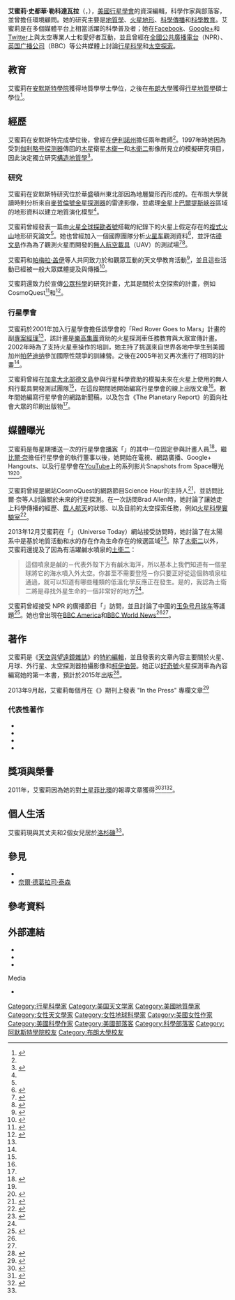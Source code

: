 {{noteTA
|1=zh-cn:艾米莉; zh-tw:艾蜜莉; zh-hk:愛梅麗;
}}
{{Infobox scientist
| name              = Emily Lakdawalla
| native_name       = 
| native_name_lang  = 
| image             = Emily_Lakdawalla_at_FameLab_at_LPSC_2013_cropped_adjusted.jpg
| image_size        = 200px
| alt               = 
| caption           = 攝於2013年{{link-en|月球與行星科學研討會|Lunar and Planetary Science Conference}}
| birth_date        = {{birth date and age|mf=yes|1975|2|8}}
| birth_place       = 
| death_date        = <!-- {{Death date and age|YYYY|MM|DD|YYYY|MM|DD}} 
                           (death date then birth date) -->
| death_place       = 
| resting_place     = 
| resting_place_coordinates = <!-- 
                      {{Coord|LAT|LONG|type:landmark|display=inline,title}} -->
| other_names       = 
| residence         = 
| citizenship       = 
| nationality       = 
| fields            = 
| workplaces        = [[行星學會|行星學會]]
| alma_mater        = [[安默斯特學院|安默斯特學院]]<br>[[布朗大學|布朗大學]]
| thesis_title      = 
| thesis_url        = 
| thesis_year       = 
| doctoral_advisor  = 
| academic_advisors = 
| doctoral_students = 
| notable_students  = 
| known_for         = 
| author_abbrev_bot = 
| author_abbrev_zoo = 
| influences        = 
| influenced        = 
| awards            = [[美國天文學會|美國天文學會]]行星科學部2011年強納森·埃伯哈特行星科學新聞獎（Jonathan Eberhart Planetary Sciences Journalism Award）
| signature         = <!--(filename only)-->
| signature_alt     = 
| website           = {{URL|http://www.planetary.org/blogs/}}
| footnotes         = {{Listen
| filename =
| title = Emily Lakdawalla Voice
| type = speech
| description = 2014年1月錄音 
}}
| spouse            = {{link-en|大流士·勒科达瓦拉|Darius Lakdawalla}}
| children          = 2個女兒
}}

'''艾蜜莉·史都華·勒科達瓦拉'''（{{lang|en|'''Emily Stewart Lakdawalla'''}}，{{bd|1975年|2月8日|||}}），[[美國|美國]][[行星學會|行星學會]]的資深編輯，科學作家與部落客，並曾擔任環境顧問。她的研究主要是[[地質學|地質學]]、[[火星地理#地形|火星地形]]、[[科技传播学|科學傳播]]和[[科學教育|科學教育]]。艾蜜莉是在多個媒體平台上相當活躍的科學普及者；她在[[Facebook|Facebook]]、[[Google+|Google+]]和[[Twitter|Twitter]]上與太空專業人士和愛好者互動，並且曾經在[[全國公共廣播電台|全國公共廣播電台]]（NPR）、[[英国广播公司|英国广播公司]]（BBC）等公共媒體上討論[[行星科學|行星科學]]和[[太空探索|太空探索]]。

==教育==
艾蜜莉在[[安默斯特學院|安默斯特學院]]獲得地質學學士學位，之後在[[布朗大學|布朗大學]]獲得[[行星地質學|行星地質學]]碩士學位<ref name="PSbio">{{cite web |title=Emily Lakdawalla extended bio |url=http://www.planetary.org/about/staff/emily-lakdawalla-extended-bio.html |work=The Planetary Society |accessdate=2014-01-14 |archive-date=2019-02-27 |archive-url=https://web.archive.org/web/20190227193827/http://www.planetary.org/about/staff/emily-lakdawalla-extended-bio.html |dead-url=no }}</ref>。

==經歷==
艾蜜莉在安默斯特完成學位後，曾經在[[伊利諾州|伊利諾州]]擔任兩年教師<ref name="PSbio" />。1997年時她因為受到[[伽利略号探测器|伽利略号探测器]]傳回的[[木星|木星]]衛星[[木衛一|木衛一]]和[[木衛二|木衛二]]影像所見立的模擬研究項目，因此決定獨立研究[[構造地質學|構造地質學]]<ref name="WiPS">{{cite web |last=Lakdawalla |first=Emily |title=It is NOT failure to leave academia |url=http://womeninplanetaryscience.wordpress.com/2010/08/26/emily-lakdawalla-it-is-not-failure-to-leave-academia/ |work=Women in Planetary Science |date=August 26, 2010 |accessdate=2014-01-10 |archive-date=2019-05-04 |archive-url=https://web.archive.org/web/20190504021624/https://womeninplanetaryscience.wordpress.com/2010/08/26/emily-lakdawalla-it-is-not-failure-to-leave-academia/ |dead-url=no }}</ref>。

===研究===
艾蜜莉在安默斯特研究位於華盛頓州東北部因為地層變形而形成的{{link-en|變質沉積物|Metasediment|變質沉積岩}}。在布朗大學就讀時則分析來自[[麥哲倫號金星探測器|麥哲倫號金星探測器]]的雷達影像，並處理[[金星|金星]]上[[巴爾提斯峽谷|巴爾提斯峽谷]]區域的地形資料以建立地質演化模型<ref name="PSbio" />。

艾蜜莉曾經發表一篇由[[火星全球探勘者號|火星全球探勘者號]]搭載的{{link-en|火星軌道雷射測高儀|Mars Orbiter Laser Altimeter}}紀錄下的火星上假定存在的[[複式火山|複式火山]]地形研究論文<ref name="PSbio" />。她也曾經加入一個國際團隊分析[[火星车|火星车]]觀測資料<ref name="guardian">{{cite news | last=Carr | first=Nancy | title=Student astronomer to analyse Mars data, but she's no 'geek': Students observe NASA scientists poring over data sent to Earth | work=The Guardian | issn=08322708 | date=January 24, 2004 | page=C.7 }}</ref>，並評估[[德文島|德文島]]作為為了觀測火星而開發的[[無人航空載具|無人航空載具]]（UAV）的測試場<ref name="fox-2006">{{cite book | last=Fox | first=William | title=Driving to Mars: In the Arctic with NASA on the Human Journey to the Red Planet | url=https://archive.org/details/drivingtomars0000foxw | page=[https://archive.org/details/drivingtomars0000foxw/page/133 133] | date=August 3, 2006 | publisher=Counterpoint | isbn=9781593761110 | quote="Emily was working with Larry's team to test a remote-controlled commercial hobby craft and also to gain some familiarity with Devon Island as a test site. [...] One of the virtues of airplanes on Mars is that, while satellites can look only straight down at most features on the planet, airplanes can fly low enough to look sideways at crater walls and gullies, offering an oblique view that brings into focus strata and other geological features." }}</ref><ref name="amherst-2002">{{cite web | title=Mars in Her Eyes | url=http://www3.amherst.edu/magazine/issues/04winter/mars/index.html | first=Emily | last=Lakdawalla | work=Amherst Magazine | publisher=[[安默斯特學院|Amherst College]] | date=Winter 2004 | accessdate=2014-03-30 | deadurl=yes | archiveurl=https://web.archive.org/web/20160304000922/http://www3.amherst.edu/magazine/issues/04winter/mars/index.html | archivedate=2016-03-04 }}</ref>。

艾蜜莉和[[帕梅拉·盖伊|帕梅拉·盖伊]]等人共同致力於和觀眾互動的天文學教育活動<ref name="masses">{{cite journal | last=Gay | first=Pamela | authorlink=帕梅拉·盖伊 | last2=Plait | first2=Phil | authorlink2=菲爾·普萊特 | last3=Raddick | first3=Jordan | last4=Cain | first4=Fraser | last5=Lakdawalla | first5=Emily | title=Live casting: Bringing astronomy to the masses in real time | url=http://www.capjournal.org/issues/06/06_26.pdf | format=PDF | archiveurl=https://www.webcitation.org/6Nz583a55?url=http://www.capjournal.org/issues/06/06_26.pdf | archivedate=2014-03-11 | publisher=CAPjournal | accessdate=2014-03-10 | deadurl=yes | journal= }}</ref>，並且這些活動已經被一般大眾媒體提及與傳播<ref name="dann-2010">{{cite journal | last=Dann | first=Stephen | title=Twitter content classification | publisher=First Monday | url=http://firstmonday.org/ojs/index.php/fm/article/view/2745/2681 | volume=15 | issue=12 | date=December 6, 2010 | journal= | access-date=2014-06-15 | archive-date=2019-08-30 | archive-url=https://web.archive.org/web/20190830225458/https://firstmonday.org/ojs/index.php/fm/article/view/2745/2681 | dead-url=no }}</ref>。

艾蜜莉還致力於宣傳[[公眾科學|公眾科學]]的研究計畫，尤其是關於太空探索的計畫，例如 CosmoQuest<ref name="Moon">{{cite web | last=Lakdawalla | first=Emily | url=http://www.planetary.org/blogs/emily-lakdawalla/2012/3433.html | title=Moon Mappers citizen science project now public, and statistics show it works! | publisher=[[行星學會|The Planetary Society]] | date=March 29, 2012 | accessdate=2014-03-16 | archive-date=2016-12-23 | archive-url=https://web.archive.org/web/20161223111306/http://planetary.org/blogs/emily-lakdawalla/2012/3433.html | dead-url=no }}</ref>和{{link-en|宇宙動物園|Zooniverse (citizen science project)}}<ref name="exciting">{{cite web | last=Lakdawalla | first=Emily | title=The most exciting citizen science project ever (to me, anyway) | publisher=[[行星學會|The Planetary Society]] | date=June 21, 2011 | url=http://planetary.org/blogs/emily-lakdawalla/2011/3073.html | accessdate=2011-08-31 | archive-date=2018-11-19 | archive-url=https://web.archive.org/web/20181119014326/http://www.planetary.org/blogs/emily-lakdawalla/2011/3073.html | dead-url=no }}</ref>。

===行星學會===
艾蜜莉於2001年加入行星學會擔任該學會的「Red Rover Goes to Mars」計畫的副[[專案經理|專案經理]]<ref name="WiPS" />，該計畫是[[樂高集團|樂高集團]]資助的火星探測車任務教育與大眾宣傳計畫。2002年時為了支持火星車操作的培訓，她主持了挑選來自世界各地中學生到美國加州[[帕萨迪纳_(加利福尼亚州)|帕萨迪纳]]參加國際性競爭的訓練營。之後在2005年初又再次進行了相同的計畫<ref name="PSbio" />。

艾蜜莉曾經在[[加拿大北部|加拿大北部]][[德文島|德文島]]參與行星科學資助的模擬未來在火星上使用的無人飛行載具開發測試團隊<ref name="fox-2006" />，在這段期間她開始編寫行星學會的線上出版文章<ref name="PSbio" />。數年間她編寫行星學會的網路新聞稿，以及包含《The Planetary Report》的面向社會大眾的印刷出版物<ref name="PSbio" />。

==媒體曝光==
艾蜜莉是每星期播送一次的行星學會[[播客|播客]]「{{link-en|Planetary Radio|Planetary Radio}}」的其中一位固定參與計畫人員<ref name="planetary-radio">{{cite web | title=Planetary Radio | url=http://www.planetary.org/multimedia/planetary-radio/ | publisher=[[行星學會|Planetary Society]] | accessdate=2014-03-10 | archive-date=2019-02-27 | archive-url=https://web.archive.org/web/20190227185715/http://planetary.org/multimedia/planetary-radio/ | dead-url=no }}</ref>。繼[[比爾·奈|比爾·奈]]擔任行星學會的執行董事以後，她開始在電視、網路廣播、Google+ Hangouts、以及行星學會在[[YouTube|YouTube]]上的系列影片Snapshots from Space曝光<ref name="PSbio" /><ref>{{cite web |last=Plait |first=Phil |authorlink=菲爾·普萊特 |title=Snapshots from Space |url=http://blogs.discovermagazine.com/badastronomy/2012/03/16/snapshots-from-space/ |work=''Badastronomy.com'' |publisher=Discover Magazine |accessdate=2014-01-14 |archive-date=2013-12-30 |archive-url=https://web.archive.org/web/20131230152312/http://blogs.discovermagazine.com/badastronomy/2012/03/16/snapshots-from-space/ |dead-url=no }}</ref>。

艾蜜莉曾經是網站CosmoQuest的網路節目Science Hour的主持人<ref name="cwsh-nye">{{cite interview | last=Nye | first=Bill | subjectlink=比爾·奈 | interviewer=Emily Lakdawalla | title=Weekly Science Hour: Bill Nye with Emily Lakdawalla | url=http://www.youtube.com/watch?v=Z8pUU-raUYA | date=March 14, 2012 | accessdate=2014-03-11 | archive-date=2021-04-17 | archive-url=https://web.archive.org/web/20210417032630/https://www.youtube.com/watch?v=Z8pUU-raUYA | dead-url=no }}</ref>，並訪問比爾·奈等人討論關於未來的行星探測。在一次訪問Brad Allen時，她討論了讓她走上科學傳播的經歷、[[载人航天|载人航天]]的狀態、以及目前的太空探索任務，例如[[火星科學實驗室|火星科學實驗室]]<ref name="allen-2012">{{cite podcast | url=http://www.bradoverthinks.com/2012/12/17/overthinking-with-brad-allen-14-emily-lakdawalla/ | title=Episode 14: Emily Lakdawalla | website=http://www.bradoverthinks.com/ | publisher=''Overthinking'' | host=Allen, Brad | date=December 17, 2012 | accessdate=2014-03-08 | deadurl=yes | archiveurl=https://web.archive.org/web/20140317051734/http://www.bradoverthinks.com/2012/12/17/overthinking-with-brad-allen-14-emily-lakdawalla/ | archivedate=2014年3月17日 }}</ref>。

2013年12月艾蜜莉在「{{link-en|今日宇宙|Universe Today}}」（Universe Today）網站接受訪問時，她討論了在太陽系中是基於地質活動和水的存在作為生命存在的候選區域<ref name="cain-2013">{{cite interview |last=Lakdawalla |first=Emily |interviewer=Cain, Fraser |url=http://www.universetoday.com/107118/where-should-we-look-for-life-in-the-solar-system/ |title=Where Should We Look for Life in the Solar System? |date=December 11, 2013 |program=[[今日宇宙|Universe Today]] |accessdate=2014-03-09 |archive-date=2021-04-17 |archive-url=https://web.archive.org/web/20210417032530/https://www.universetoday.com/107118/where-should-we-look-for-life-in-the-solar-system/ |dead-url=no }}</ref>。除了[[木衛二|木衛二]]以外，艾蜜莉還提及了因為有活躍鹹水噴泉的[[土衛二|土衛二]]：<blockquote>這個噴泉是鹹的－代表外殼下方有鹹水海洋，所以基本上我們知道有一個星球將它的海水噴入外太空。你甚至不需要登陸－你只要正好從這個熱噴泉柱通過，就可以知道有哪些種類的低溫化學反應正在發生。是的，我認為土衛二將是尋找外星生命的一個非常好的地方<ref name="cain-2013" />。</blockquote>

艾蜜莉曾經接受 NPR 的廣播節目「{{link-en|All Things Considered|All Things Considered}}」訪問，並且討論了中國的[[玉兔号月球车|玉兔号月球车]]等議題<ref name="npr-012014">{{cite interview | url=http://www.npr.org/blogs/thetwo-way/2014/01/28/267780154/chinas-jade-rabbit-rover-may-be-doomed-on-the-moon | last=Lakdawalla | first=Emily | interviewer=Geoff Brumfiel | title=China's Jade Rabbit Rover May Be Doomed On The Moon | date=January 28, 2014 | program=[[全国公共广播电台|National Public Radio]] | accessdate=2014-03-10 | archive-date=2014-11-15 | archive-url=https://web.archive.org/web/20141115074654/http://www.npr.org/blogs/thetwo-way/2014/01/28/267780154/chinas-jade-rabbit-rover-may-be-doomed-on-the-moon | dead-url=no }}</ref>。她也曾出現在[[英國廣播公司美國台|BBC America]]和[[英國廣播公司世界新聞頻道|BBC World News]]<ref name="WiPS" /><ref name="SheSource" />。

==著作==
艾蜜莉是《[[天空與望遠鏡雜誌|天空與望遠鏡雜誌]]》的[[特約編輯|特約編輯]]，並且發表的文章內容主要關於火星、月球、外行星、太空探測器拍攝影像和[[柯伊伯带|柯伊伯带]]。她正以[[好奇號|好奇號]]火星探測車為內容編寫她的第一本書，預計於2015年出版<ref name="SheSource">{{cite web |title=Emily Lakdawalla |url=http://www.shesource.org/experts/profile/emily-lakdawalla |work=She Source |publisher=Women's Media Center |accessdate=2014-01-10 |archive-date=2017-01-05 |archive-url=https://web.archive.org/web/20170105064231/http://www.shesource.org/experts/profile/emily-lakdawalla |dead-url=no }}</ref>。

2013年9月起，艾蜜莉每個月在《{{link-en|自然地球科學|Nature Geoscience}}》期刊上發表 "In the Press" 專欄文章<ref name="nature-itp-2013">{{cite journal | url=http://www.nature.com/ngeo/journal/v6/n9/full/ngeo1935.html | title=A river ran through it | publisher=Nature Geoscience | volume=6 | issue=677 | last=Lakdawalla | first=Emily | date=August 29, 2013 | accessdate=2014-03-10 | journal= | archive-date=2019-12-10 | archive-url=https://web.archive.org/web/20191210162002/http://www.nature.com/articles/ngeo1935 | dead-url=no }}</ref>

===代表性著作===
*{{cite web |title=Five Years of Spirit on Mars [podcast] |url=http://cosmoquest.org/x/365daysofastronomy/2009/01/03/january-3-five-years-of-spirit-on-mars/ |publisher=365 Days of Astronomy |first=Emily |last=Lakdawalla |date=January 3, 2009 |access-date=2014-06-15 |archive-date=2015-04-09 |archive-url=https://web.archive.org/web/20150409140409/http://cosmoquest.org/x/365daysofastronomy/2009/01/03/january-3-five-years-of-spirit-on-mars/ |dead-url=no }}
* {{cite web |last=Lakdawalla |first=Emily |title=The Phoebe ring |publisher=[[行星學會|The Planetary Society]] |url=http://www.planetary.org/blogs/emily-lakdawalla/2009/2165.html |date=October 14, 2009 |access-date=2014-06-15 |archive-date=2019-10-06 |archive-url=https://web.archive.org/web/20191006050548/http://www.planetary.org/blogs/emily-lakdawalla/2009/2165.html |dead-url=no }}
*{{cite web |title=Spacecraft Imaging for Amateurs |first=Emily |last=Lakdawalla |publisher=Sky & Telescope |date=January 2010 |url=http://www.skyandtelescope.com/skytel/beyondthepage/69366817.html |access-date=2014-06-15 |archive-date=2014-03-17 |archive-url=https://web.archive.org/web/20140317055014/http://www.skyandtelescope.com/skytel/beyondthepage/69366817.html |dead-url=no }}
*{{cite journal |title=The day the Earth smiled |journal=Nature Geoscience |date=23 December 2013 |year=2014 |url=http://www.nature.com/ngeo/journal/v7/n1/full/ngeo2048.html |first=Emily |last=Lakdawalla }}

==獎項與榮譽==
2011年，艾蜜莉因為她的對[[土星|土星]][[土星環#菲比環|菲比環]]的報導文章獲得{{link-en|美國天文學會行星科學部|Division for Planetary Sciences}}{{link-en|強納森·埃伯哈特行星科學新聞獎|Jonathan Eberhart Planetary Sciences Journalism Award}}<ref name="petit-2011">{{cite web | last=Petit | first=Charlie | url=https://ksj.mit.edu/tracker/2011/05/planetary-society-meet-winner-jonathan-e | title=Planetary Society: Meet the winner of the Jonathan Eberhart Prize for Planetary Sciences Journalism | publisher=[[麻省理工學院|Massachusetts Institute of Technology]] | date=May 20, 2011 | accessdate=2014-03-10 | archive-url=https://web.archive.org/web/20140426202322/https://ksj.mit.edu/tracker/2011/05/planetary-society-meet-winner-jonathan-e | archive-date=2014-04-26 | dead-url=yes }}</ref><ref name="stryk-3208">{{cite web | url=http://www.planetary.org/blogs/guest-blogs/3208.html | title=Awards for Planetary Society figures at the 2011 Division of Planetary Sciences / European Planetary Science Congress meeting | last=Stryk | first=Ted | work=guest blog | publisher=[[行星學會|Planetary Society]] | date=October 4, 2011 | access-date=2014-06-15 | archive-date=2018-09-13 | archive-url=https://web.archive.org/web/20180913223453/http://www.planetary.org/blogs/guest-blogs/3208.html | dead-url=no }}</ref><ref name="lakdawalla-2009">{{cite web | last=Lakdawalla | first=Emily | title=The Phoebe ring | publisher=[[行星學會|Planetary Society]] | url=http://www.planetary.org/blogs/emily-lakdawalla/2009/2165.html | date=October 14, 2009 | accessdate=2014-03-10 | archive-date=2019-10-06 | archive-url=https://web.archive.org/web/20191006050548/http://www.planetary.org/blogs/emily-lakdawalla/2009/2165.html | dead-url=no }}</ref>。

==個人生活==
艾蜜莉現與其丈夫{{link-en|大流士·勒科达瓦拉|Darius Lakdawalla}}和2個女兒居於[[洛杉磯|洛杉磯]]<ref name="PSbio" />。

==參見==
* {{link-en|菲爾·普萊特|Phil Plait}}
* [[奈爾·德葛拉司·泰森|奈爾·德葛拉司·泰森]]

==參考資料==
{{reflist|2}}

==外部連結==
{{commonscat|Emily Lakdawalla}}
*{{cite web | title=Homepage | url=http://www.planetary.org/ | publisher=The Planetary Society | access-date=2014-06-15 | archive-date=2018-12-09 | archive-url=https://web.archive.org/web/20181209024841/http://planetary.org/ | dead-url=no }}
*{{cite web | title=Emily Lakdawalla’s Planetary Society blog | url=http://www.planetary.org/blogs/emily-lakdawalla/ | access-date=2014-06-15 | archive-date=2018-02-04 | archive-url=https://web.archive.org/web/20180204010543/http://www.planetary.org/blogs/emily-lakdawalla/ | dead-url=no }}
*{{twitter|id=elakdawalla}}
;Media
*{{cite web | title=Over the Moon with Bill Nye and Lunar Laser Communication Demonstration | url=http://www.youtube.com/watch?v=P9Lg1LSj0bw | publisher=[[行星學會|The Planetary Society]] | date=January 21, 2014 | access-date=2014-06-15 | archive-date=2021-04-17 | archive-url=https://web.archive.org/web/20210417032843/https://www.youtube.com/watch?v=P9Lg1LSj0bw | dead-url=no }}

{{DEFAULTSORT:Lakdawalla, Emily}}
[[Category:行星科學家|Category:行星科學家]]
[[Category:美国天文学家|Category:美国天文学家]]
[[Category:美國地質學家|Category:美國地質學家]]
[[Category:女性天文學家|Category:女性天文學家]]
[[Category:女性地球科學家|Category:女性地球科學家]]
[[Category:美國女性作家|Category:美國女性作家]]
[[Category:美國科學作家|Category:美國科學作家]]
[[Category:美國部落客|Category:美國部落客]]
[[Category:科學部落客|Category:科學部落客]]
[[Category:阿默斯特學院校友|Category:阿默斯特學院校友]]
[[Category:布朗大學校友|Category:布朗大學校友]]